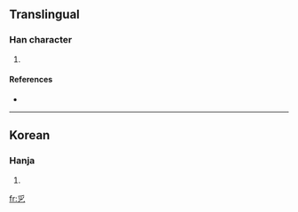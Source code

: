 ==Translingual==

===Han character===
{{Han char|rn=5|rad=乙|as=04|sn=5|four=|canj=月弓 (BN)}}

# {{defn|Han}}

====References====
* {{Han ref|kx=0084.101|dkj=|dj=|hdz=|uh=340D|ud=13325|bh=|bd=}}

----

==Korean==

===Hanja===
{{ko-hanja|hangeul=졸|rv=jol|mr=chol|y=col}}

# {{defn|Korean}}

[[fr:㐍]]